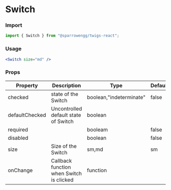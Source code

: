 # Switch

### Import

```jsx
import { Switch } from "@sparrowengg/twigs-react";
```

### Usage 
```jsx live
<Switch size="md" />
```

### Props
| Property       | Description                                | Type                    | Default |
|----------------|--------------------------------------------|-------------------------|---------|
| checked        | state of the Switch                      | boolean,"indeterminate" | false   |
| defaultChecked | Uncontrolled default state of Switch     | boolean                 |         |
| required       |                                            | booleam                 | false   |
| disabled       |                                            | boolean                 | false   |
| size           | Size of the Switch                       | sm,md                   | sm      |
| onChange       | Callback function when Switch is clicked | function                |         |
